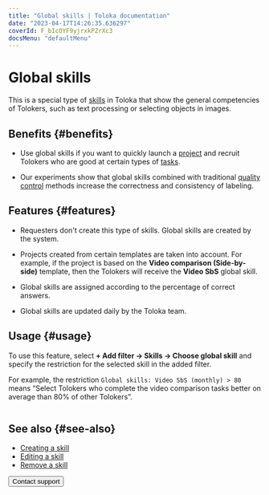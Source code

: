 ```yaml
---
title: "Global skills | Toloka documentation"
date: "2023-04-17T14:26:35.636297"
coverId: F_bIcOYF9yjrxkPZrXc3
docsMenu: "defaultMenu"
---
```


# Global skills

This is a special type of [skills](/docs/glossary#skill) in Toloka that show the general competencies of Tolokers, such as text processing or selecting objects in images.

## Benefits {#benefits}

- Use global skills if you want to quickly launch a [project](/docs/glossary#project) and recruit Tolokers who are good at certain types of [tasks](/docs/glossary#task).

- Our experiments show that global skills combined with traditional [quality control](/docs/glossary#quality-control) methods increase the correctness and consistency of labeling.

## Features {#features}

- Requesters don't create this type of skills. Global skills are created by the system.

- Projects created from certain templates are taken into account. For example, if the project is based on the **Video comparison (Side-by-side)** template, then the Tolokers will receive the **Video SbS** global skill.

- Global skills are assigned according to the percentage of correct answers.

- Global skills are updated daily by the Toloka team.

## Usage {#usage}

To use this feature, select **+ Add filter → Skills → Choose global skill** and specify the restriction for the selected skill in the added filter.

For example, the restriction `Global skills: Video SbS (monthly) > 80` means “Select Tolokers who complete the video comparison tasks better on average than 80% of other Tolokers”.

<Image width="700px" withBackground imageId="c4fabd1cef3d335e39b85152977e80b7" alt="" />

## See also {#see-also}

- [Creating a skill](/docs/guide/nav-create)
- [Editing a skill](/docs/guide/nav-edit)
- [Remove a skill](/docs/guide/nav-delete)

<Button themeColor="light" view="default" size="l" type="link" url="/docs/guide/troubleshooting/support?form-source=guide-nav-cross-project">Contact support</Button>